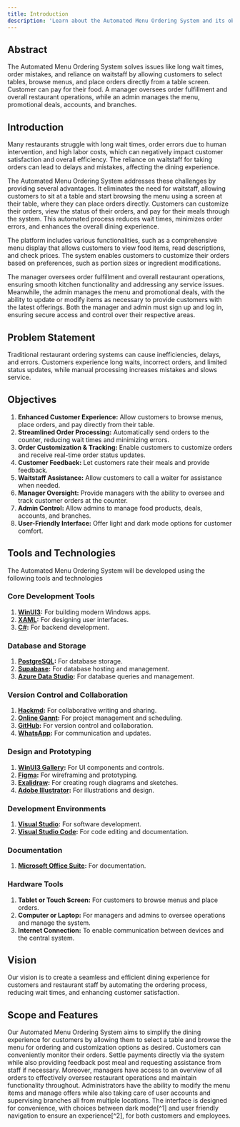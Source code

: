 ```yaml
---
title: Introduction
description: 'Learn about the Automated Menu Ordering System and its objectives, tools, and technologies.'
---
```


## Abstract

The Automated Menu Ordering System solves issues like long wait times, order mistakes, and reliance on waitstaff by allowing customers to select tables, browse menus, and place orders directly from a table screen. Customer can pay for their food. A manager oversees order fulfillment and overall restaurant operations, while an admin manages the menu, promotional deals, accounts, and branches.

## Introduction

Many restaurants struggle with long wait times, order errors due to human intervention, and high labor costs, which can negatively impact customer satisfaction and overall efficiency. The reliance on waitstaff for taking orders can lead to delays and mistakes, affecting the dining experience.

The Automated Menu Ordering System addresses these challenges by providing several advantages. It eliminates the need for waitstaff, allowing customers to sit at a table and start browsing the menu using a screen at their table, where they can place orders directly. Customers can customize their orders, view the status of their orders, and pay for their meals through the system. This automated process reduces wait times, minimizes order errors, and enhances the overall dining experience.

The platform includes various functionalities, such as a comprehensive menu display that allows customers to view food items, read descriptions, and check prices. The system enables customers to customize their orders based on preferences, such as portion sizes or ingredient modifications.

The manager oversees order fulfillment and overall restaurant operations, ensuring smooth kitchen functionality and addressing any service issues. Meanwhile, the admin manages the menu and promotional deals, with the ability to update or modify items as necessary to provide customers with the latest offerings. Both the manager and admin must sign up and log in, ensuring secure access and control over their respective areas.

## Problem Statement

Traditional restaurant ordering systems can cause inefficiencies, delays, and errors. Customers experience long waits, incorrect orders, and limited status updates, while manual processing increases mistakes and slows service.

## Objectives

1. **Enhanced Customer Experience:**
   Allow customers to browse menus, place orders, and pay directly from their table.
2. **Streamlined Order Processing:**
   Automatically send orders to the counter, reducing wait times and minimizing errors.
3. **Order Customization & Tracking:**
   Enable customers to customize orders and receive real-time order status updates.
4. **Customer Feedback:**
   Let customers rate their meals and provide feedback.
5. **Waitstaff Assistance:**
   Allow customers to call a waiter for assistance when needed.
6. **Manager Oversight:**
   Provide managers with the ability to oversee and track customer orders at the counter.
7. **Admin Control:**
   Allow admins to manage food products, deals, accounts, and branches.
8. **User-Friendly Interface:**
   Offer light and dark mode options for customer comfort.

## Tools and Technologies

The Automated Menu Ordering System will be developed using the following tools and technologies

### Core Development Tools

1. **[WinUI3](https://learn.microsoft.com/en-us/windows/apps/winui/winui3/):** For building modern Windows apps.
2. **[XAML](https://learn.microsoft.com/en-us/visualstudio/xaml-tools/xaml-overview):** For designing user interfaces.
3. **[C#](https://docs.microsoft.com/en-us/dotnet/csharp/):** For backend development.

### Database and Storage

1. **[PostgreSQL](https://www.postgresql.org/):** For database storage.
2. **[Supabase](https://supabase.io/):** For database hosting and management.
3. **[Azure Data Studio](https://docs.microsoft.com/en-us/sql/azure-data-studio/):** For database queries and management.

### Version Control and Collaboration

1. **[Hackmd](https://hackmd.io/):** For collaborative writing and sharing.
2. **[Online Gannt](https://onlinegantt.com/):** For project management and scheduling.
3. **[GitHub](https://github.com/):** For version control and collaboration.
4. **[WhatsApp](https://www.whatsapp.com/):** For communication and updates.

### Design and Prototyping

1. **[WinUI3 Gallery](https://github.com/microsoft/WinUI-Gallery):** For UI components and controls.
1. **[Figma](https://www.figma.com/):** For wireframing and prototyping.
1. **[Exalidraw](https://excalidraw.com/):** For creating rough diagrams and sketches.
1. **[Adobe Illustrator](https://www.adobe.com/products/illustrator.html):** For illustrations and design.

### Development Environments

1. **[Visual Studio](https://visualstudio.microsoft.com/):** For software development.
2. **[Visual Studio Code](https://code.visualstudio.com/):** For code editing and documentation.

### Documentation

1. **[Microsoft Office Suite](https://www.microsoft.com/en-us/microsoft-365/microsoft-office):** For documentation.

### Hardware Tools

1. **Tablet or Touch Screen:** For customers to browse menus and place orders.
2. **Computer or Laptop:** For managers and admins to oversee operations and manage the system.
3. **Internet Connection:** To enable communication between devices and the central system.

## Vision

Our vision is to create a seamless and efficient dining experience for customers and restaurant staff by automating the ordering process, reducing wait times, and enhancing customer satisfaction.

## Scope and Features

Our Automated Menu Ordering System aims to simplify the dining experience for customers by allowing them to select a table and browse the menu for ordering and customization options as desired. Customers can conveniently monitor their orders. Settle payments directly via the system while also providing feedback post meal and requesting assistance from staff if necessary. Moreover, managers have access to an overview of all orders to effectively oversee restaurant operations and maintain functionality throughout. Administrators have the ability to modify the menu items and manage offers while also taking care of user accounts and supervising branches all from multiple locations. The interface is designed for convenience, with choices between dark mode[^1] and user friendly navigation to ensure an experience[^2], for both customers and employees.
